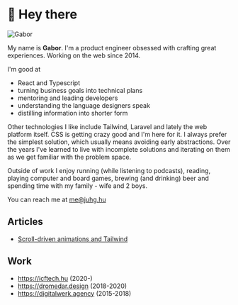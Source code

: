 
<Layout title="Gabor Juhasz">

# 👋 Hey there

<Image src={image} alt="Gabor" class="float-end mt-0 w-40 px-4 sm:w-48 sm:px-4" />

My name is **Gabor**.
I'm a product engineer obsessed with crafting great experiences.
Working on the web since 2014.

I'm good at

- React and Typescript
- turning business goals into technical plans
- mentoring and leading developers
- understanding the language designers speak
- distilling information into shorter form

Other technologies I like include Tailwind, Laravel and lately the web platform itself.
CSS is getting crazy good and I'm here for it.
I always prefer the simplest solution, which usually means avoiding early abstractions.
Over the years I've learned to live with incomplete solutions and iterating on them as we get familiar with the problem space.

Outside of work I enjoy running (while listening to podcasts), reading, playing computer and board games, brewing (and drinking) beer and spending time with my family - wife and 2 boys.

You can reach me at me@juhg.hu

## Articles

- [Scroll-driven animations and Tailwind](/scroll-driven-animations)

## Work

- https://icftech.hu (2020-)
- https://dromedar.design (2018-2020)
- https://digitalwerk.agency (2015-2018)

</Layout>
